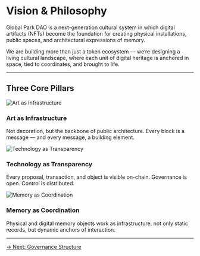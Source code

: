 # Vision & Philosophy

Global Park DAO is a next-generation cultural system in which digital artifacts (NFTs) become the foundation for creating physical installations, public spaces, and architectural expressions of memory.

We are building more than just a token ecosystem — we’re designing a living cultural landscape, where each unit of digital heritage is anchored in space, tied to coordinates, and brought to life.

---

## Three Core Pillars

<div className="space-y-6">

  <div className="flex items-start gap-4">
    <img src="public/icons/Scheme-1.svg" alt="Art as Infrastructure" className="w-10 h-10 mt-1" />
    <div>
      <h3 className="text-lg font-semibold">Art as Infrastructure</h3>
      <p>Not decoration, but the backbone of public architecture. Every block is a message — and every message, a building element.</p>
    </div>
  </div>

  <div className="flex items-start gap-4">
    <img src="public/icons/Scheme-4.svg" alt="Technology as Transparency" className="w-10 h-10 mt-1" />
    <div>
      <h3 className="text-lg font-semibold">Technology as Transparency</h3>
      <p>Every proposal, transaction, and object is visible on-chain. Governance is open. Control is distributed.</p>
    </div>
  </div>

  <div className="flex items-start gap-4">
    <img src="public/icons/Scheme-6.svg" alt="Memory as Coordination" className="w-10 h-10 mt-1" />
    <div>
      <h3 className="text-lg font-semibold">Memory as Coordination</h3>
      <p>Physical and digital memory objects work as infrastructure: not only static records, but dynamic anchors of interaction.</p>
    </div>
  </div>

</div>

---

<div className="mt-10 flex justify-center">
  <a
    href="/docs/white-paper/governance"
    className="border border-yellow-500 text-yellow-400 px-6 py-3 rounded hover:bg-yellow-400 hover:text-black transition duration-200"
  >
    → Next: Governance Structure
  </a>
</div>
